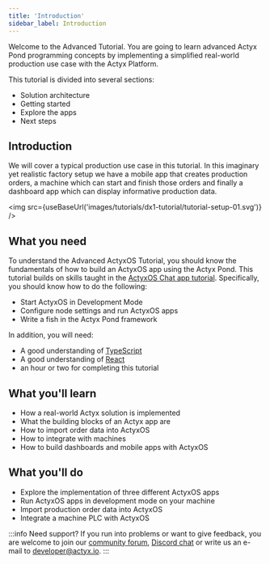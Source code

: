 ```yaml
---
title: 'Introduction'
sidebar_label: Introduction
---
```



Welcome to the Advanced Tutorial. You are going to learn advanced Actyx Pond programming concepts by implementing a simplified real-world production use case with the Actyx Platform.

This tutorial is divided into several sections:

- Solution architecture
- Getting started
- Explore the apps
- Next steps

## Introduction

We will cover a typical production use case in this tutorial. In this imaginary yet realistic factory setup we have a mobile app that creates production orders, a machine which can start and finish those orders and finally a dashboard app which can display informative production data.

<img src={useBaseUrl('images/tutorials/dx1-tutorial/tutorial-setup-01.svg')} />

## What you need

To understand the Advanced ActyxOS Tutorial, you should know the fundamentals of how to build an ActyxOS app using the Actyx Pond. This tutorial builds on skills taught in the [ActyxOS Chat app tutorial](../chat.mdx). Specifically, you should know how to do the following:

- Start ActyxOS in Development Mode
- Configure node settings and run ActyxOS apps
- Write a fish in the Actyx Pond framework

In addition, you will need:

- A good understanding of [TypeScript](https://www.typescriptlang.org/)
- A good understanding of [React](https://reactjs.org/)
- an hour or two for completing this tutorial

## What you'll learn

- How a real-world Actyx solution is implemented
- What the building blocks of an Actyx app are
- How to import order data into ActyxOS
- How to integrate with machines
- How to build dashboards and mobile apps with ActyxOS

## What you'll do

- Explore the implementation of three different ActyxOS apps
- Run ActyxOS apps in development mode on your machine
- Import production order data into ActyxOS
- Integrate a machine PLC with ActyxOS

:::info Need support?
If you run into problems or want to give feedback, you are welcome to join our [community forum](https://community.actyx.com/), [Discord chat](https://discord.gg/262yJhc) or write us an e-mail to developer@actyx.io.
:::
